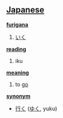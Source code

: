 == [[Japanese]] ==                                          

'''[[furigana]]'''
# [[いく]]

'''[[reading]]'''
# iku

'''[[meaning]]'''
# to [[go]]

'''[[synonym]]'''
* [[行く]] ([[ゆく]], yuku)